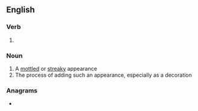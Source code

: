 ==English==

===Verb===
{{head|en|present participle}}

# {{present participle of|marble|lang=en|nocat=1}}

===Noun===
{{en-noun|~}}

# A [[mottled]] or [[streaky]] appearance
# The process of adding such an appearance, especially as a decoration

===Anagrams===
* {{anagrams|en|a=abgilmnr|rambling}}